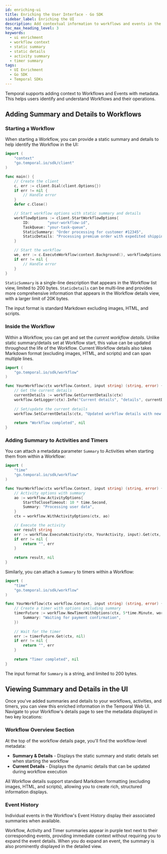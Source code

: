 ```yaml
---
id: enriching-ui
title: Enriching the User Interface - Go SDK
sidebar_label: Enriching the UI
description: Add contextual information to workflows and events in the Temporal UI using the Go SDK.
toc_max_heading_level: 3
keywords:
  - ui enrichment
  - workflow context
  - static summary
  - static details
  - activity summary
  - timer summary
tags:
  - UI Enrichment
  - Go SDK
  - Temporal SDKs
---
```


Temporal supports adding context to Workflows and Events with metadata. 
This helps users identify and understand Workflows and their operations.

## Adding Summary and Details to Workflows

### Starting a Workflow

When starting a Workflow, you can provide a static summary and details to help identify the Workflow in the UI:

```go
import (
    "context"
    "go.temporal.io/sdk/client"
)

func main() {
    // Create the client
    c, err := client.Dial(client.Options{})
    if err != nil {
        // Handle error
    }
    defer c.Close()

    // Start workflow options with static summary and details
    workflowOptions := client.StartWorkflowOptions{
        ID:        "your-workflow-id",
        TaskQueue: "your-task-queue",
        StaticSummary: "Order processing for customer #12345",
        StaticDetails: "Processing premium order with expedited shipping",
    }

    // Start the workflow
    we, err := c.ExecuteWorkflow(context.Background(), workflowOptions, YourWorkflow, "workflow input")
    if err != nil {
        // Handle error
    }
}
```

`StaticSummary` is a single-line description that appears in the Workflow list view, limited to 200 bytes.
`StaticDetails` can be multi-line and provides more comprehensive information that appears in the Workflow details view, with a larger limit of 20K bytes.

The input format is standard Markdown excluding images, HTML, and scripts.

### Inside the Workflow

Within a Workflow, you can get and set the _current workflow details_. 
Unlike static summary/details set at Workflow start, this value can be updated throughout the life of the Workflow. 
Current Workflow details also takes Markdown format (excluding images, HTML, and scripts) and can span multiple lines.

```go
import (
    "go.temporal.io/sdk/workflow"
)

func YourWorkflow(ctx workflow.Context, input string) (string, error) {
    // Get the current details
    currentDetails := workflow.GetCurrentDetails(ctx)
    workflow.GetLogger(ctx).Info("Current details", "details", currentDetails)
    
    // Set/update the current details
    workflow.SetCurrentDetails(ctx, "Updated workflow details with new status")
    
    return "Workflow completed", nil
}
```

### Adding Summary to Activities and Timers

You can attach a metadata parameter `Summary` to Activities when starting them from within a Workflow:

```go
import (
    "time"
    "go.temporal.io/sdk/workflow"
)

func YourWorkflow(ctx workflow.Context, input string) (string, error) {
    // Activity options with summary
    ao := workflow.ActivityOptions{
        StartToCloseTimeout: 10 * time.Second,
        Summary: "Processing user data",
    }
    ctx = workflow.WithActivityOptions(ctx, ao)

    // Execute the activity
    var result string
    err := workflow.ExecuteActivity(ctx, YourActivity, input).Get(ctx, &result)
    if err != nil {
        return "", err
    }
    
    return result, nil
}
```

Similarly, you can attach a `Summary` to timers within a Workflow:

```go
import (
    "time"
    "go.temporal.io/sdk/workflow"
)

func YourWorkflow(ctx workflow.Context, input string) (string, error) {
    // Create a timer with options including summary
    timerFuture := workflow.NewTimerWithOptions(ctx, 5*time.Minute, workflow.TimerOptions{
        Summary: "Waiting for payment confirmation",
    })
    
    // Wait for the timer
    err := timerFuture.Get(ctx, nil)
    if err != nil {
        return "", err
    }
    
    return "Timer completed", nil
}
```

The input format for `Summary` is a string, and limited to 200 bytes. 

## Viewing Summary and Details in the UI

Once you've added summaries and details to your workflows, activities, and timers, you can view this enriched information in the Temporal Web UI. 
Navigate to your Workflow's details page to see the metadata displayed in two key locations:

### Workflow Overview Section

At the top of the workflow details page, you'll find the workflow-level metadata:

- **Summary & Details** - Displays the static summary and static details set when starting the workflow
- **Current Details** - Displays the dynamic details that can be updated during workflow execution

All Workflow details support standard Markdown formatting (excluding images, HTML, and scripts), allowing you to create rich, structured information displays.

### Event History

Individual events in the Workflow's Event History display their associated summaries when available.

Workflow, Activity and Timer summaries appear in purple text next to their corresponding events, providing immediate context without requiring you to expand the event details. 
When you do expand an event, the summary is also prominently displayed in the detailed view. 
